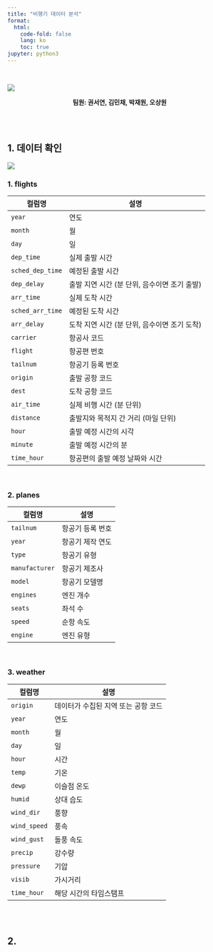 ```yaml
---
title: "비행기 데이터 분석"
format:
  html:
    code-fold: false
    lang: ko
    toc: true
jupyter: python3
---
```


<br>

![](https://bsmedia.business-standard.com/_media/bs/img/article/2024-08/07/full/1722995892-9811.jpg?im=FeatureCrop,size=(826,465))

<p align="center">**팀원: 권서연, 김민채, 박재원, 오상원**</p>

<br>
<br>


## 1. 데이터 확인

![](https://docs.ropensci.org/dittodb/articles/relational-nycflights.svg)

### 1. flights

| 컬럼명            | 설명 |
|------------------|------------------------------------------------|
| `year`          | 연도  |
| `month`         | 월  |
| `day`           | 일  |
| `dep_time`      | 실제 출발 시간 |
| `sched_dep_time`| 예정된 출발 시간  |
| `dep_delay`     | 출발 지연 시간 (분 단위, 음수이면 조기 출발) |
| `arr_time`      | 실제 도착 시간 |
| `sched_arr_time`| 예정된 도착 시간 |
| `arr_delay`     | 도착 지연 시간 (분 단위, 음수이면 조기 도착) |
| `carrier`       | 항공사 코드  |
| `flight`        | 항공편 번호 |
| `tailnum`       | 항공기 등록 번호  |
| `origin`        | 출발 공항 코드  |
| `dest`          | 도착 공항 코드  |
| `air_time`      | 실제 비행 시간 (분 단위) |
| `distance`      | 출발지와 목적지 간 거리 (마일 단위) |
| `hour`          | 출발 예정 시간의 시각  |
| `minute`        | 출발 예정 시간의 분  |
| `time_hour`     | 항공편의 출발 예정 날짜와 시간 |

<br>

### 2. planes

| 컬럼명        | 설명 |
|--------------|------------------------------------------------|
| `tailnum`    | 항공기 등록 번호  |
| `year`       | 항공기 제작 연도 |
| `type`       | 항공기 유형  |
| `manufacturer` | 항공기 제조사  |
| `model`      | 항공기 모델명  |
| `engines`    | 엔진 개수 |
| `seats`      | 좌석 수 |
| `speed`      | 순항 속도  |
| `engine`     | 엔진 유형  |

<br>

### 3. weather

| 컬럼명       | 설명 |
|-------------|------------------------------------------------|
| `origin`    | 데이터가 수집된 지역 또는 공항 코드  |
| `year`      | 연도 |
| `month`     | 월  |
| `day`       | 일  |
| `hour`      | 시간  |
| `temp`      | 기온  |
| `dewp`      | 이슬점 온도  |
| `humid`     | 상대 습도  |
| `wind_dir`  | 풍향  |
| `wind_speed`| 풍속  |
| `wind_gust` | 돌풍 속도  |
| `precip`    | 강수량  |
| `pressure`  | 기압  |
| `visib`     | 가시거리 |
| `time_hour`  | 해당 시간의 타임스탬프  |


<br>
<br>

## 2. 